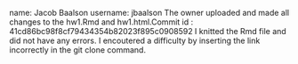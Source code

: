 name: Jacob Baalson username: jbaalson
The owner uploaded and made all changes to the hw1.Rmd and hw1.html.Commit id : 41cd86bc98f8cf79434354b82023f895c0908592
I knitted the Rmd file and did not have any errors.
I encoutered a difficulty by inserting the link incorrectly in the git clone command.